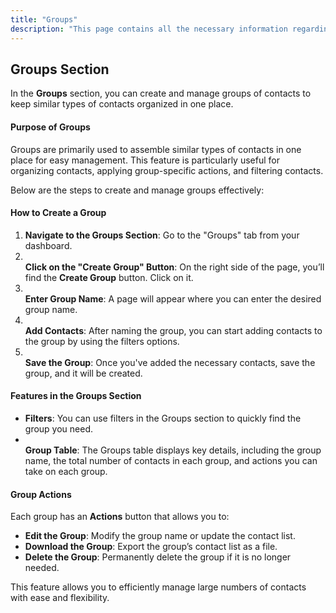 ```yaml
---
title: "Groups"
description: "This page contains all the necessary information regarding the group section in inbox panel."
---
```


## **Groups Section**

In the **Groups** section, you can create and manage groups of contacts to keep similar types of contacts organized in one place.

#### **Purpose of Groups**

Groups are primarily used to assemble similar types of contacts in one place for easy management. This feature is particularly useful for organizing contacts, applying group-specific actions, and filtering contacts.

 Below are the steps to create and manage groups effectively:

#### **How to Create a Group**

1. **Navigate to the Groups Section**: Go to the "Groups" tab from your dashboard.
2. **\
   Click on the "Create Group" Button**: On the right side of the page, you’ll find the **Create Group** button. Click on it.
3. **\
   Enter Group Name**: A page will appear where you can enter the desired group name.
4. **\
   Add Contacts**: After naming the group, you can start adding contacts to the group by using the filters options.
5. **\
   Save the Group**: Once you've added the necessary contacts, save the group, and it will be created.

#### **Features in the Groups Section**

- **Filters**: You can use filters in the Groups section to quickly find the group you need.
- **\
  Group Table**: The Groups table displays key details, including the group name, the total number of contacts in each group, and actions you can take on each group.

#### **Group Actions**

Each group has an **Actions** button that allows you to:

- **Edit the Group**: Modify the group name or update the contact list.
- **Download the Group**: Export the group’s contact list as a file.
- **Delete the Group**: Permanently delete the group if it is no longer needed.

This feature allows you to efficiently manage large numbers of contacts with ease and flexibility.